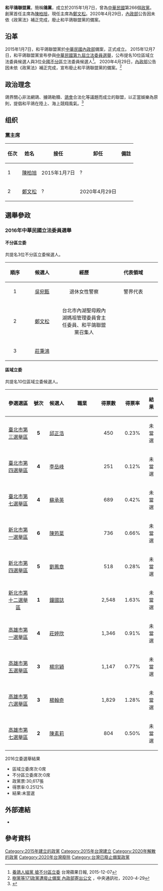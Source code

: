 {{Infobox Political Party
|名字       = 和平鴿聯盟黨
|原文名     = 
|lang1      = 英語
|name_lang1 = Peace Pigeon Union Party
|lang2      = 
|name_lang2 = 
|lang3      = 
|name_lang3 = 
|党代表色 = #e67f12
|图像     = 和平鴿聯盟黨黨徽.jpg
|图像说明 = 
| 主席 =[[鄭文松|鄭文松]]
| 創始人 =[[陳柏旭|陳柏旭]]、鄭文松等人	
| 副主席 = 
| 秘書長 =
| 副秘書長 = 
| 發言人 = 
<!-- 自命名参数 -->
|flag = 
|leader1_title = 
|leader1_name  = 
|leader2_title = 
|leader2_name  = 
|leader3_title = 
|leader3_name  = 
|leader4_title = 
|leader4_name  = 
|leader5_title = 
|leader5_name  = 
|wing1_title = 
|wing1       = 
|wing2_title = 
|wing2       = 
|wing3_title = 
|wing3       = 
|affiliation1_title = 
|affiliation1       = 
|建立     ={{start date|2015|01|07}}
|解散     ={{end date|2020|04|29}} 
|合并自   = 
|分裂自   = 
|前身     = 
|并入     = 
|继承者   = 
|总部     = [[臺北市|臺北市]][[內湖區|內湖區]][[麗山街|麗山街]]46巷11號
|党报     = 
|智库     =
|青年组织 = 
|党员数目 = 未知
|统计日期 = 
|意识形态 = 未知
| 政治立場 = [[自由保守主義|自由保守主義]]
| 政黨類型 = [[中間偏右|中間偏右]]
|宗教信仰 = 
|国内组织 = 
|国际组织 = 
|欧洲组织 = 
|欧洲议会党团 = 
|官方色彩 = <!-- 详细见上方说明 -->
|官方网站 = [https://www.facebook.com/PeacePigeonUnion/ 和平鴿聯盟黨臉書官方粉絲團]
|口号     = 
|所在国家或地区 = 
|blank1_title = 
|blank1       =
|blank2_title =
|blank2       =
| seats1_title = [[立法院|立法委員]]
| seats1 = {{Infobox political party/seats|0|113|hex=#e67f12}}
| seats2_title = [[現任中華民國一、二級行政區行政首長列表|直轄市長]]
| seats2 = {{Infobox political party/seats|0|6|hex=#e67f12}}
| seats3_title = [[2018年中華民國地方公職人員選舉|直轄市議員]]
| seats3 = {{Infobox political party/seats|0|380|hex=#e67f12}}
| seats4_title = [[現任中華民國一、二級行政區行政首長列表|縣市長]]
| seats4 = {{Infobox political party/seats|0|16|hex=#e67f12}}
| seats5_title = [[2018年中華民國地方公職人員選舉|縣市議員]]
| seats5 = {{Infobox political party/seats|0|532|hex=#e67f12}}
| seats6_title = [[2018年中華民國鄉鎮市區長選舉|鄉鎮市區長]]
| seats6 = {{Infobox political party/seats|0|204|hex=#e67f12}}
| seats7_title = [[2018年中華民國鄉鎮市區民代表選舉|鄉鎮市區民代表]]
| seats7 = {{Infobox political party/seats|0|2148|hex=#e67f12}}
| seats8_title = [[2018年中華民國村里長選舉|村里長]]
| seats8 = {{Infobox political party/seats|0|7744|hex=#e67f12}}
|国家     = 中華民國
|脚注     = 
}}

'''和平鴿聯盟黨'''，簡稱'''鴿黨'''，成立於2015年1月7日，曾為[[中華民國|中華民國]]第266個[[中華民國政黨|政黨]]。創黨首任主席為[[陳柏旭|陳柏旭]]，現任主席為[[鄭文松|鄭文松]]。2020年4月29日，[[中華民國內政部|內政部]]公告因未依《政黨法》補正完成，廢止和平鴿聯盟黨的備案。


== 沿革 ==
2015年1月7日，和平鴿聯盟黨於[[中華民國內政部|中華民國內政部]]備案，正式成立。
2015年12月7日，和平鴿聯盟黨宣布參與[[2016年中華民國立法委員選舉|中華民國第九屆立法委員選舉]]，公布提名10位區域立法委員候選人與3位[[全國不分區|全國不分區]]立法委員候選人<ref>[http://www.appledaily.com.tw/appledaily/article/headline/20151207/36940236/ 養鴿人組黨 搶不分區立委] {{Wayback|url=http://www.appledaily.com.tw/appledaily/article/headline/20151207/36940236/ |date=20160304125900 }} 台灣蘋果日報, 2015-12-07</ref>。
2020年4月29日，[[中華民國內政部|內政部]]公告因未依《政黨法》補正完成，宣布廢止和平鴿聯盟黨的備案。<ref>[https://www.cna.com.tw/news/firstnews/202004290210.aspx 樹黨等171政黨遭廢止備案 內政部寄出公文] {{Wayback|url=https://www.cna.com.tw/news/firstnews/202004290210.aspx |date=20200505145945 }}，中央通訊社，2020-4-29</ref>
== 政治理念 ==
鴿界關心非法網鴿、擄鴿勒贖、[[賽鴿|鴿會]]合法化等議題而成立的聯盟，以正當娛樂為原則，提倡和平鴿在陸上、海上競翔風氣。<ref>{{Cite news|url=http://www.storm.mg/article/74836|title=小黨政黨票激鬥 不分區立委150人大爆炸-風傳媒|accessdate=2017-04-22|language=zh-TW|archive-url=https://web.archive.org/web/20160130185541/http://www.storm.mg/article/74836|archive-date=2016-01-30|dead-url=no}}</ref>

==组织==

===黨主席===
{| class="wikitable"
! 任次
! 姓名
! 接任
! 卸任
! 備註
|-
|  1
| [[陳柏旭|陳柏旭]]
| 2015年1月7日
| ?
| 
|-
|  2
| [[鄭文松|鄭文松]]
| ?
| 2020年4月29日
| 
|}



== 選舉參政 ==
===2016年中華民國立法委員選舉===
==== 不分區立委 ====
共提名3位不分區立委候選人。
{| class="wikitable"
! style="text-align:center; width:50px;"| 順序
! style="text-align:center; width:100px;"| 候選人
! style="text-align:center; width:150px;"| 經歷
! style="text-align:center; width:150px;"| 代表領域

|-
| <center>1
| <center>[[吳宛甄|吳宛甄]]
| <center>退休女性警察
| <center>警界代表

|-
| <center>2
| <center>[[鄭文松|鄭文松]]
| <center>台北市內湖聖母殿內湖媽祖管理委員會主任委員、和平鴿聯盟黨召集人
| <center>
|-
| <center>3
| <center>[[莊秉鴻|莊秉鴻]]
| <center>
| <center>
|}

==== 區域立委 ====
共提名10位區域立委候選人。
{| class="wikitable"
! style="text-align:center; width:130px;"|參選選區
! style="text-align:center; width:50px;"| 號次
! style="text-align:center; width:100px;"| 候選人
! style="text-align:center; width:150px;"| 職業
! style="text-align:center; width:80px;"| 得票數
! style="text-align:center; width:80px;"| 得票率
! style="text-align:center; width:40px;"| 結果
|-
| <center>[[臺北市第三選舉區|臺北市第三選舉區]]
| <center>'''5'''
| <center>[[邱正浩|邱正浩]]
| <center>
| <center>450
| <center>0.23%
| <center>未當選
|-
| <center>[[臺北市第四選舉區|臺北市第四選舉區]]
| <center>'''4'''
| <center>[[李岳峰|李岳峰]]
| <center>
| <center>251
| <center>0.12%
| <center>未當選
|-
| <center>[[臺北市第七選舉區|臺北市第七選舉區]]
| <center>'''4'''
| <center>[[蘇承英|蘇承英]]
| <center>
| <center>689
| <center>0.42%
| <center>未當選
|-
| <center>[[新北市第一選舉區|新北市第一選舉區]]
| <center>'''6'''
| <center>[[陳筠棻|陳筠棻]]
| <center>
| <center>736
| <center>0.66%
| <center>未當選
|-
| <center>[[新北市第四選舉區|新北市第四選舉區]]
| <center>'''5'''
| <center>[[劉鳳章|劉鳳章]] 
| <center>
| <center>518
| <center>0.28%
| <center>未當選
|-
| <center>[[新北市第十二選舉區|新北市第十二選舉區]]
| <center>'''1'''
| <center>[[鐘國誌|鐘國誌]]
| <center>
| <center>2,548
| <center>1.63%
| <center>未當選
|-
| <center>[[高雄市第一選舉區|高雄市第一選舉區]]
| <center>'''4'''
| <center>[[莊婷欣|莊婷欣]]
| <center>
| <center>1,346
| <center>0.91%
| <center>未當選
|-
| <center>[[高雄市第五選舉區|高雄市第五選舉區]]
| <center>'''3'''
| <center>[[楊宗穎|楊宗穎]] 
| <center>
| <center>1,147
| <center>0.77%
| <center>未當選
|-
| <center>[[高雄市第六選舉區|高雄市第六選舉區]]
| <center>'''3'''
| <center>[[楊翰奇|楊翰奇]]
| <center>
| <center>1,829
| <center>1.28%
| <center>未當選
|-
| <center>[[高雄市第七選舉區|高雄市第七選舉區]]
| <center>'''2'''
| <center>[[陳素莉|陳素莉]]
| <center>
| <center>804
| <center>0.50%
| <center>未當選
|}

2016立委選舉結果
*區域立委席次:0席
*不分區立委席次:0席
*政黨票:30,617張
*得票率:0.2512%
*結果:未當選

== 外部連結 ==
*{{facebook|PeacePigeonUnion}}

== 參考資料 ==
{{Reflist|1}}

{{中華民國政黨}}
{{Portal bar|台灣|政黨|政治}}

[[Category:2015年建立的政黨|Category:2015年建立的政黨]]
[[Category:2015年台灣建立|Category:2015年台灣建立]]
[[Category:2020年解散的政黨|Category:2020年解散的政黨]]
[[Category:2020年台灣廢除|Category:2020年台灣廢除]]
[[Category:台灣已廢止備案政黨|Category:台灣已廢止備案政黨]]